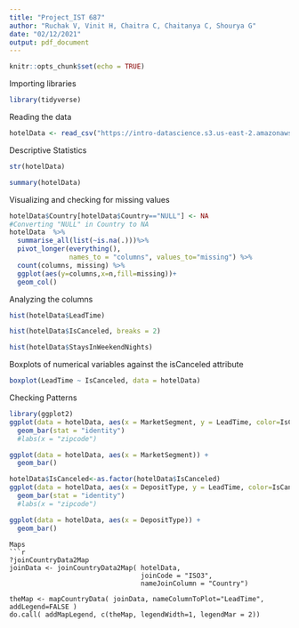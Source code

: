 ---
title: "Project_IST 687"
author: "Ruchak V, Vinit H, Chaitra C, Chaitanya C, Shourya G"
date: "02/12/2021"
output: pdf_document
---

```{r setup, include=FALSE}
knitr::opts_chunk$set(echo = TRUE)
```

Importing libraries
```{r}
library(tidyverse)
```

Reading the data
```{r}
hotelData <- read_csv("https://intro-datascience.s3.us-east-2.amazonaws.com/Resort01.csv")
```

Descriptive Statistics
```{r}
str(hotelData)
```

```{r}
summary(hotelData)
```

Visualizing and checking for missing values
```{r}
hotelData$Country[hotelData$Country=="NULL"] <- NA
#Converting "NULL" in Country to NA
hotelData  %>%
  summarise_all(list(~is.na(.)))%>%
  pivot_longer(everything(),
               names_to = "columns", values_to="missing") %>%
  count(columns, missing) %>%
  ggplot(aes(y=columns,x=n,fill=missing))+
  geom_col()
```

Analyzing the columns
```{r}
hist(hotelData$LeadTime)
```
```{r}
hist(hotelData$IsCanceled, breaks = 2)
```

```{r}
hist(hotelData$StaysInWeekendNights)
```
Boxplots of numerical variables against the isCanceled attribute

```{r}
boxplot(LeadTime ~ IsCanceled, data = hotelData)
```
Checking Patterns
```{r}
library(ggplot2)
ggplot(data = hotelData, aes(x = MarketSegment, y = LeadTime, color=IsCanceled)) +
  geom_bar(stat = "identity") 
  #labs(x = "zipcode")

ggplot(data = hotelData, aes(x = MarketSegment)) +
  geom_bar()
```
```{r}
hotelData$IsCanceled<-as.factor(hotelData$IsCanceled)
ggplot(data = hotelData, aes(x = DepositType, y = LeadTime, color=IsCanceled)) +
  geom_bar(stat = "identity")  
  #labs(x = "zipcode")

ggplot(data = hotelData, aes(x = DepositType)) +
  geom_bar()
```

```
Maps
```{r}
?joinCountryData2Map
joinData <- joinCountryData2Map( hotelData,
                                 joinCode = "ISO3",
                                 nameJoinColumn = "Country")

theMap <- mapCountryData( joinData, nameColumnToPlot="LeadTime", addLegend=FALSE )
do.call( addMapLegend, c(theMap, legendWidth=1, legendMar = 2))
```
